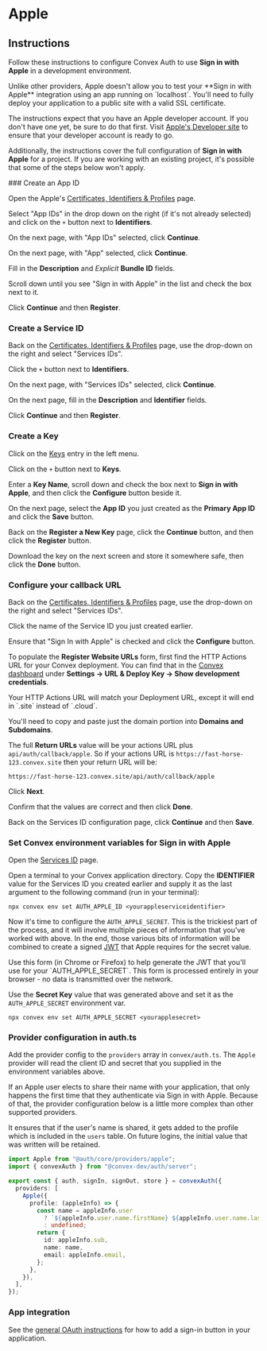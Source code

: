 
# Apple

## Instructions

Follow these instructions to configure Convex Auth to use **Sign in with Apple**
in a development environment.

<Callout type="warning">
  Unlike other providers, Apple doesn't allow you to test your **Sign in with
  Apple** integration using an app running on `localhost`. You'll need to fully
  deploy your application to a public site with a valid SSL certificate.
</Callout>

The instructions expect that you have an Apple developer account. If you don't
have one yet, be sure to do that first. Visit
[Apple's Developer site](https://developer.apple.com/) to ensure that your
developer account is ready to go.

Additionally, the instructions cover the full configuration of **Sign in with
Apple** for a project. If you are working with an existing project, it's
possible that some of the steps below won't apply.

<Steps>
### Create an App ID

Open the Apple's
[Certificates, Identifiers & Profiles](https://developer.apple.com/account/resources/identifiers/list)
page.

Select "App IDs" in the drop down on the right (if it's not already selected)
and click on the `+` button next to **Identifiers**.

On the next page, with "App IDs" selected, click **Continue**.

On the next page, with "App" selected, click **Continue**.

Fill in the **Description** and _Explicit_ **Bundle ID** fields.

Scroll down until you see "Sign in with Apple" in the list and check the box
next to it.

Click **Continue** and then **Register**.

### Create a Service ID

Back on the
[Certificates, Identifiers & Profiles](https://developer.apple.com/account/resources/identifiers/list)
page, use the drop-down on the right and select "Services IDs".

Click the `+` button next to **Identifiers**.

On the next page, with "Services IDs" selected, click **Continue**.

On the next page, fill in the **Description** and **Identifier** fields.

Click **Continue** and then **Register**.

### Create a Key

Click on the [Keys](https://developer.apple.com/account/resources/authkeys/list)
entry in the left menu.

Click on the `+` button next to **Keys**.

Enter a **Key Name**, scroll down and check the box next to **Sign in with
Apple**, and then click the **Configure** button beside it.

On the next page, select the **App ID** you just created as the **Primary App
ID** and click the **Save** button.

Back on the **Register a New Key** page, click the **Continue** button, and then
click the **Register** button.

Download the key on the next screen and store it somewhere safe, then click the
**Done** button.

### Configure your callback URL

Back on the
[Certificates, Identifiers & Profiles](https://developer.apple.com/account/resources/identifiers/list)
page, use the drop-down on the right and select "Services IDs".

Click the name of the Service ID you just created earlier.

Ensure that "Sign In with Apple" is checked and click the **Configure** button.

To populate the **Register Website URLs** form, first find the HTTP Actions URL
for your Convex deployment. You can find that in the
[Convex dashboard](https://dashboard.convex.dev/) under **Settings -> URL &
Deploy Key -> Show development credentials**.

<Callout type="info">
  Your HTTP Actions URL will match your Deployment URL, except it will end in
  `.site` instead of `.cloud`.
</Callout>

You'll need to copy and paste just the domain portion into **Domains and
Subdomains**.

The full **Return URLs** value will be your actions URL plus
`api/auth/callback/apple`. So if your actions URL is
`https://fast-horse-123.convex.site` then your return URL will be:

```
https://fast-horse-123.convex.site/api/auth/callback/apple
```

Click **Next**.

Confirm that the values are correct and then click **Done**.

Back on the Services ID configuration page, click **Continue** and then
**Save**.

### Set Convex environment variables for Sign in with Apple

Open the
[Services ID](https://developer.apple.com/account/resources/identifiers/list/serviceId)
page.

Open a terminal to your Convex application directory. Copy the **IDENTIFIER**
value for the Services ID you created earlier and supply it as the last argument
to the following command (run in your terminal):

```
npx convex env set AUTH_APPLE_ID <yourappleserviceidentifier>
```

Now it's time to configure the `AUTH_APPLE_SECRET`. This is the trickiest part
of the process, and it will involve multiple pieces of information that you've
worked with above. In the end, those various bits of information will be
combined to create a signed [JWT](https://en.wikipedia.org/wiki/JSON_Web_Token)
that Apple requires for the secret value.

<div className="nx-my-4 nx-rounded nx-border nx-border-gray-200 nx-bg-white nx-p-2 nx-shadow-sm first:nx-mt-0 dark:nx-border-neutral-800 dark:nx-bg-neutral-900">
Use this form (in Chrome or Firefox) to help generate the JWT that you'll use for your `AUTH_APPLE_SECRET`.

<Callout type="info">
  This form is processed entirely in your browser - no data is transmitted over
  the network.
</Callout>

<AppleSecretGenerator/>
</div>

Use the **Secret Key** value that was generated above and set it as the
`AUTH_APPLE_SECRET` environment var.

```
npx convex env set AUTH_APPLE_SECRET <yourapplesecret>
```

### Provider configuration in auth.ts

Add the provider config to the `providers` array in `convex/auth.ts`. The
`Apple` provider will read the client ID and secret that you supplied in the
environment variables above.

<Callout type="info">
If an Apple user elects to share their name with your application, that only happens the first time that they
authenticate via Sign in with Apple. Because of that, the provider configuration below is a little more complex
than other supported providers.

It ensures that if the user's name is shared, it gets added to the profile which
is included in the `users` table. On future logins, the initial value that was
written will be retained.

</Callout>

```ts filename="convex/auth.ts"
import Apple from "@auth/core/providers/apple";
import { convexAuth } from "@convex-dev/auth/server";

export const { auth, signIn, signOut, store } = convexAuth({
  providers: [
    Apple({
      profile: (appleInfo) => {
        const name = appleInfo.user
          ? `${appleInfo.user.name.firstName} ${appleInfo.user.name.lastName}`
          : undefined;
        return {
          id: appleInfo.sub,
          name: name,
          email: appleInfo.email,
        };
      },
    }),
  ],
});
```

### App integration

See the [general OAuth instructions](../oauth#add-sign-in-button) for how to add
a sign-in button in your application.

</Steps>
